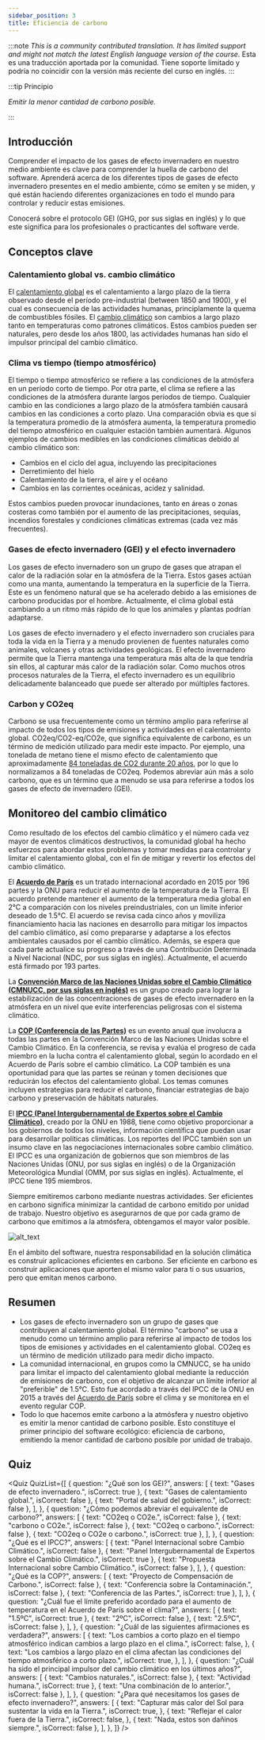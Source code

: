 ```yaml
---
sidebar_position: 3
title: Eficiencia de carbono
---
```



:::note
*This is a community contributed translation. It has limited support and might not match the latest English language version of the course.* Esta es una traducción aportada por la comunidad. Tiene soporte limitado y podría no coincidir con la versión más reciente del curso en inglés.
:::

:::tip Principio

_Emitir la menor cantidad de carbono posible._

:::

## Introducción

Comprender el impacto de los gases de efecto invernadero en nuestro medio ambiente es clave para comprender la huella de carbono del software. Aprenderá acerca de los diferentes tipos de gases de efecto invernadero presentes en el medio ambiente, cómo se emiten y se miden, y qué están haciendo diferentes organizaciones en todo el mundo para controlar y reducir estas emisiones.

Conocerá sobre el protocolo GEI (GHG, por sus siglas en inglés) y lo que este significa para los profesionales o practicantes del software verde.

## Conceptos clave

### Calentamiento global vs. cambio climático

El [calentamiento global](https://climate.nasa.gov/global-warming-vs-climate-change/) es el calentamiento a largo plazo de la tierra observado desde el período pre-industrial (between 1850 and 1900), y el cual es consecuencia de las actividades humanas, principlamente la quema de combustibles fósiles. El [cambio climático](https://climate.nasa.gov/global-warming-vs-climate-change/) son cambios a largo plazo tanto en temperaturas como patrones climáticos. Estos cambios pueden ser naturales, pero desde los años 1800, las actividades humanas han sido el impulsor principal del cambio climático.

### Clima vs tiempo (tiempo atmosférico)

El tiempo o tiempo atmosférico se refiere a las condiciones de la atmósfera en un período corto de tiempo. Por otra parte, el clima se refiere a las condiciones de la atmósfera durante largos períodos de tiempo. Cualquier cambio en las condiciones a largo plazo de la atmósfera también causará cambios en las condiciones a corto plazo. Una comparación obvia es que si la temperatura promedio de la atmósfera aumenta, la temperatura promedio del tiempo atmosférico en cualquier estación también aumentará. Algunos ejemplos de cambios medibles en las condiciones climáticas debido al cambio climático son:

- Cambios en el ciclo del agua, incluyendo las precipitaciones
- Derretimiento del hielo
- Calentamiento de la tierra, el aire y el océano
- Cambios en las corrientes oceánicas, acidez y salinidad.

Estos cambios pueden provocar inundaciones, tanto en áreas o zonas costeras como también por el aumento de las precipitaciones, sequías, incendios forestales y condiciones climáticas extremas (cada vez más frecuentes).

### Gases de efecto invernadero (GEI) y el efecto invernadero

Los gases de efecto invernadero son un grupo de gases que atrapan el calor de la radiación solar en la atmósfera de la Tierra. Estos gases actúan como una manta, aumentando la temperatura en la superficie de la Tierra. Este es un fenómeno natural que se ha acelerado debido a las emisiones de carbono producidas por el hombre. Actualmente, el clima global está cambiando a un ritmo más rápido de lo que los animales y plantas podrían adaptarse.

Los gases de efecto invernadero y el efecto invernadero son cruciales para toda la vida en la Tierra y a menudo provienen de fuentes naturales como animales, volcanes y otras actividades geológicas. El efecto invernadero permite que la Tierra mantenga una temperatura más alta de la que tendría sin ellos, al capturar más calor de la radiación solar. Como muchos otros procesos naturales de la Tierra, el efecto invernadero es un equilibrio delicadamente balanceado que puede ser alterado por múltiples factores.

### Carbon y CO2eq

Carbono se usa frecuentemente como un término amplio para referirse al impacto de todos los tipos de emisiones y actividades en el calentamiento global. CO2eq/CO2-eq/CO2e, que significa equivalente de carbono, es un término de medición utilizado para medir este impacto. Por ejemplo, una tonelada de metano tiene el mismo efecto de calentamiento que aproximadamente [84 toneladas de CO2 durante 20 años](https://energy.ec.europa.eu/topics/oil-gas-and-coal/methane-emissions_en), por lo que lo normalizamos a 84 toneladas de CO2eq. Podemos abreviar aún más a solo carbono, que es un término que a menudo se usa para referirse a todos los gases de efecto de invernadero (GEI).

## Monitoreo del cambio climático

Como resultado de los efectos del cambio climático y el número cada vez mayor de eventos climáticos destructivos, la comunidad global ha hecho esfuerzos para abordar estos problemas y tomar medidas para controlar y limitar el calentamiento global, con el fin de mitigar y revertir los efectos del cambio climático.

El [**Acuerdo de París**](https://unfccc.int/process-and-meetings/the-paris-agreement/the-paris-agreement) es un tratado internacional acordado en 2015 por 196 partes y la ONU para reducir el aumento de la temperatura de la Tierra. El acuerdo pretende mantener el aumento de la temperatura media global en 2°C a comparación con los niveles preindustriales, con un límite inferior deseado de 1.5°C. El acuerdo se revisa cada cinco años y moviliza financiamiento hacia las naciones en desarrollo para mitigar los impactos del cambio climático, así como prepararse y adaptarse a los efectos ambientales causados por el cambio climático. Además, se espera que cada parte actualice su progreso a través de una Contribución Determinada a Nivel Nacional (NDC, por sus siglas en inglés). Actualmente, el acuerdo está firmado por 193 partes.

La [**Convención Marco de las Naciones Unidas sobre el Cambio Climático (CMNUCC, por sus siglas en inglés)**](https://unfccc.int/process-and-meetings/the-convention/what-is-the-united-nations-framework-convention-on-climate-change) es un grupo creado para lograr la estabilización de las concentraciones de gases de efecto invernadero en la atmósfera en un nivel que evite interferencias peligrosas con el sistema climático.

La [**COP (Conferencia de las Partes)**](https://unfccc.int/process/bodies/supreme-bodies/conference-of-the-parties-cop) es un evento anual que involucra a todas las partes en la Convención Marco de las Naciones Unidas sobre el Cambio Climático. En la conferencia, se revisa y evalúa el progreso de cada miembro en la lucha contra el calentamiento global, según lo acordado en el Acuerdo de París sobre el cambio climático. La COP también es una oportunidad para que las partes se reúnan y tomen decisiones que reducirán los efectos del calentamiento global. Los temas comunes incluyen estrategias para reducir el carbono, financiar estrategias de bajo carbono y preservación de hábitats naturales.

El [**IPCC (Panel Intergubernamental de Expertos sobre el Cambio Climático)**](https://www.ipcc.ch/about/), creado por la ONU en 1988, tiene como objetivo proporcionar a los gobiernos de todos los niveles, información científica que puedan usar para desarrollar políticas climáticas. Los reportes del IPCC también son un insumo clave en las negociaciones internacionales sobre cambio climático. El IPCC es una organización de gobiernos que son miembros de las Naciones Unidas (ONU, por sus siglas en inglés) o de la Organización Meteorológica Mundial (OMM, por sus siglas en inglés). Actualmente, el IPCC tiene 195 miembros.

Siempre emitiremos carbono mediante nuestras actividades. Ser eficientes en carbono significa minimizar la cantidad de carbono emitido por unidad de trabajo. Nuestro objetivo es asegurarnos de que por cada gramo de carbono que emitimos a la atmósfera, obtengamos el mayor valor posible.

![alt_text](./images/02_monitoring_climate_change.png "image_tooltip")

En el ámbito del software, nuestra responsabilidad en la solución climática es construir aplicaciones eficientes en carbono. Ser eficiente en carbono es construir aplicaciones que aporten el mismo valor para ti o sus usuarios, pero que emitan menos carbono.

## Resumen

- Los gases de efecto invernadero son un grupo de gases que contribuyen al calentamiento global. El término "carbono" se usa a menudo como un término amplio para referirse al impacto de todos los tipos de emisiones y actividades en el calentamiento global. CO2eq es un término de medición utilizado para medir dicho impacto.
- La comunidad internacional, en grupos como la CMNUCC, se ha unido para limitar el impacto del calentamiento global mediante la reducción de emisiones de carbono, con el objetivo de alcanzar un límite inferior al "preferible" de 1.5°C. Esto fue acordado a través del IPCC de la ONU en 2015 a través del [Acuerdo de París](https://unfccc.int/process-and-meetings/the-paris-agreement/the-paris-agreement) sobre el clima y se monitorea en el evento regular COP.
- Todo lo que hacemos emite carbono a la atmósfera y nuestro objetivo es emitir la menor cantidad de carbono posible. Esto constituye el primer principio del software ecológico: eficiencia de carbono, emitiendo la menor cantidad de carbono posible por unidad de trabajo.

## Quiz

<Quiz
  QuizList={[
    {
      question: "¿Qué son los GEI?",
      answers: [
        { text: "Gases de efecto invernadero.", isCorrect: true },
        { text: "Gases de calentamiento global.", isCorrect: false },
        { text: "Portal de salud del gobierno.", isCorrect: false },
      ],
    },
    {
      question: "¿Cómo podemos abreviar el equivalente de carbono?",
      answers: [
        { text: "CO2eq o CO2e.", isCorrect: false },
        { text: "carbono o CO2e.", isCorrect: false },
        { text: "CO2eq o carbono.", isCorrect: false },
        { text: "CO2eq o CO2e o carbono.", isCorrect: true },
      ],
    },
    {
      question: "¿Qué es el IPCC?",
      answers: [
        { text: "Panel Internacional sobre Cambio Climático.", isCorrect: false },
        { text: "Panel Intergubernamental de Expertos sobre el Cambio Climático.", isCorrect: true },
        { text: "Propuesta Internacional sobre Cambio Climático.", isCorrect: false },
      ],
    },
    {
      question: "¿Qué es la COP?",
      answers: [
        { text: "Proyecto de Compensación de Carbono.", isCorrect: false },
        { text: "Conferencia sobre la Contaminación.", isCorrect: false },
        { text: "Conferencia de las Partes.", isCorrect: true },
      ],
    },
    {
      question: "¿Cuál fue el límite preferido acordado para el aumento de temperatura en el Acuerdo de París sobre el clima?",
      answers: [
        { text: "1.5ºC", isCorrect: true },
        { text: "2ºC", isCorrect: false },
        { text: "2.5ºC", isCorrect: false },
      ],
    },
    {
      question: "¿Cuál de las siguientes afirmaciones es verdadera?",
      answers: [
        {
          text: "Los cambios a corto plazo en el tiempo atmosférico indican cambios a largo plazo en el clima.",
          isCorrect: false,
        },
        {
          text: "Los cambios a largo plazo en el clima afectan las condiciones del tiempo atmosférico a corto plazo.",
          isCorrect: true,
        },
      ],
    },
    {
      question: "¿Cuál ha sido el principal impulsor del cambio climático en los últimos años?",
      answers: [
        { text: "Cambios naturales.", isCorrect: false },
        { text: "Actividad humana.", isCorrect: true },
        { text: "Una combinación de lo anterior.", isCorrect: false },
      ],
    },
    {
      question: "¿Para qué necesitamos los gases de efecto invernadero?",
      answers: [
        {
          text: "Capturar más calor del Sol para sustentar la vida en la Tierra.",
          isCorrect: true,
        },
        {
          text: "Reflejar el calor fuera de la Tierra.",
          isCorrect: false,
        },
        { text: "Nada, estos son dañinos siempre.", isCorrect: false },
      ],
    },
  ]}
/>
